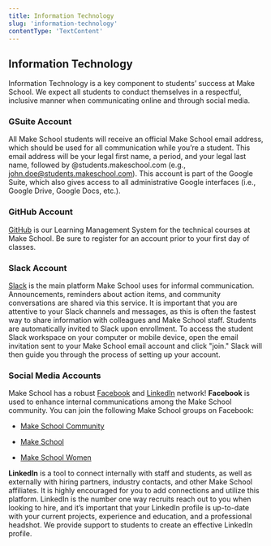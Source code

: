 ```yaml
---
title: Information Technology
slug: 'information-technology'
contentType: 'TextContent'
---
```


## Information Technology

Information Technology is a key component to students’ success at Make School. We expect all
students to conduct themselves in a respectful, inclusive manner when communicating online and
through social media.

### GSuite Account

All Make School students will receive an official Make School email address, which should be used
for all communication while you’re a student. This email address will be your legal first name, a
period, and your legal last name, followed by @students.makeschool.com (e.g.,
john.doe@students.makeschool.com). This account is part of the Google Suite, which also gives access
to all administrative Google interfaces (i.e., Google Drive, Google Docs, etc.).

### GitHub Account

[GitHub](https://github.com/Product-College-Courses/) is our Learning Management System for the
technical courses at Make School. Be sure to register for an account prior to your first day of
classes.

### Slack Account

[Slack](http://slack.com) is the main platform Make School uses for informal communication.
Announcements, reminders about action items, and community conversations are shared via this
service. It is important that you are attentive to your Slack channels and messages, as this is
often the fastest way to share information with colleagues and Make School staff. Students are
automatically invited to Slack upon enrollment. To access the student Slack workspace on your
computer or mobile device, open the email invitation sent to your Make School email account and
click "join." Slack will then guide you through the process of setting up your account.

### Social Media Accounts

Make School has a robust [Facebook](https://www.facebook.com/makeschool/) and
[LinkedIn](https://www.linkedin.com/school/makeschool/) network! **Facebook** is used to enhance
internal communications among the Make School community. You can join the following Make School
groups on Facebook:

- [Make School Community](https://www.facebook.com/groups/MakeSchoolCommunity/)

- [Make School ](https://www.facebook.com/makeschool/)

- [Make School Women](https://www.facebook.com/groups/916655231787097/)

**LinkedIn** is a tool to connect internally with staff and students, as well as externally with
hiring partners, industry contacts, and other Make School affiliates. It is highly encouraged for
you to add connections and utilize this platform. LinkedIn is the number one way recruits reach out
to you when looking to hire, and it’s important that your LinkedIn profile is up-to-date with your
current projects, experience and education, and a professional headshot. We provide support to
students to create an effective LinkedIn profile.